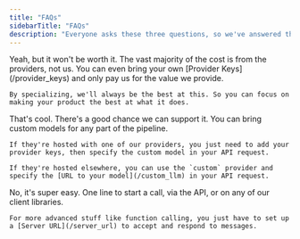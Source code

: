```yaml
---
title: "FAQs"
sidebarTitle: "FAQs"
description: "Everyone asks these three questions, so we've answered them here."
---
```


<Steps>
  <Step title="Couldn't I build this myself and cut costs?">
    Yeah, but it won't be worth it. The vast majority of the cost is from the providers, not us. You can even bring your own [Provider Keys](/provider_keys) and only pay us for the value we provide.

    By specializing, we'll always be the best at this. So you can focus on making your product the best at what it does.

  </Step>
  <Step title="Okay, but I'm building a custom X for Y...">
    That's cool. There's a good chance we can support it. You can bring custom models for any part of the pipeline.
    
    If they're hosted with one of our providers, you just need to add your provider keys, then specify the custom model in your API request.

    If they're hosted elsewhere, you can use the `custom` provider and specify the [URL to your model](/custom_llm) in your API request.

  </Step>
  <Step title="Is it going to be hard to set up?">
    No, it's super easy. One line to start a call, via the API, or on any of our client libraries.

    For more advanced stuff like function calling, you just have to set up a [Server URL](/server_url) to accept and respond to messages.

  </Step>
</Steps>
